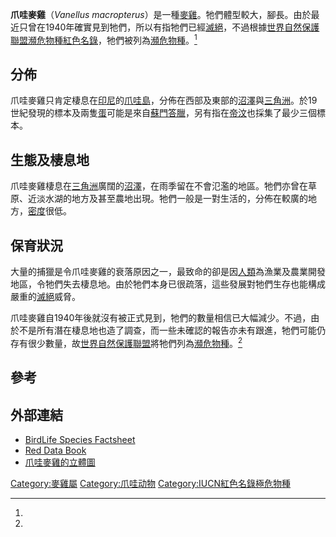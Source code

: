 {{speciesbox
| status = PE
| status_system = IUCN3.1
| status_ref = <ref name=IUCN>{{cite iucn | author = BirdLife International | title = ''Vanellus macropterus'' | volume = 2018 | page = e.T22693962A129590644 | date = 2018 | doi = 10.2305/IUCN.UK.2018-2.RLTS.T22693962A129590644.en }}</ref>
| image = Vanellus macropterus.jpg
| genus = Vanellus
| species = macropterus
| authority = ([[Johann_Georg_Wagler|Wagler]], 1827)
| synonyms = 
''Charadrius macropterus'' <small>Wagler, 1827</small><br />
''Rogibyx macropterus'' <small>(Wagler, 1827)</small>
}}
'''爪哇麥雞'''（''Vanellus macropterus''）是一種[[麥雞|麥雞]]。牠們體型較大，腳長。由於最近只曾在1940年確實見到牠們，所以有指牠們已經[[滅絕|滅絕]]，不過根據[[世界自然保護聯盟瀕危物種紅色名錄|世界自然保護聯盟瀕危物種紅色名錄]]，牠們被列為[[瀕危物種|瀕危物種]]。<ref name=IUCN/>

==分佈==
爪哇麥雞只肯定棲息在[[印尼|印尼]]的[[爪哇島|爪哇島]]，分佈在西部及東部的[[沼澤|沼澤]]與[[三角洲|三角洲]]。於19世紀發現的標本及兩隻[[蛋|蛋]]可能是來自[[蘇門答臘|蘇門答臘]]，另有指在[[帝汶|帝汶]]也採集了最少三個標本。

==生態及棲息地==
爪哇麥雞棲息在[[三角洲|三角洲]]廣闊的[[沼澤|沼澤]]，在雨季留在不會氾濫的地區。牠們亦曾在草原、近淡水湖的地方及甚至農地出現。牠們一般是一對生活的，分佈在較廣的地方，[[密度|密度]]很低。

==保育狀況==
大量的捕獵是令爪哇麥雞的衰落原因之一，最致命的卻是因[[人類|人類]]為漁業及農業開發地區，令牠們失去棲息地。由於牠們本身已很疏落，這些發展對牠們生存也能構成嚴重的[[滅絕|滅絕]]威脅。

爪哇麥雞自1940年後就沒有被正式見到，牠們的數量相信已大幅減少。不過，由於不是所有潛在棲息地也造了調查，而一些未確認的報告亦未有跟進，牠們可能仍存有很少數量，故[[世界自然保護聯盟|世界自然保護聯盟]]將牠們列為[[瀕危物種|瀕危物種]]。<ref name=IUCN/>

==參考==
{{reflist}}

==外部連結==
* [http://www.birdlife.org/datazone/species/index.html?action=SpcHTMDetails.asp&sid=3156&m=0 BirdLife Species Factsheet] {{Wayback|url=http://www.birdlife.org/datazone/species/index.html?action=SpcHTMDetails.asp&sid=3156&m=0 |date=20090103092347 }}
* [https://web.archive.org/web/20061013145406/http://www.rdb.or.id/detailbird.php?id=160 Red Data Book]
* [http://nlbif.eti.uva.nl/naturalis/detail?lang=uk&id=40 爪哇麥雞的立體圖] {{Wayback|url=http://nlbif.eti.uva.nl/naturalis/detail?lang=uk&id=40 |date=20110607231743 }}
{{Taxonbar|from=Q596310}}

[[Category:麥雞屬|Category:麥雞屬]]
[[Category:爪哇动物|Category:爪哇动物]]
[[Category:IUCN紅色名錄極危物種|Category:IUCN紅色名錄極危物種]]